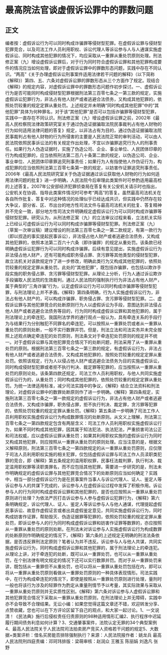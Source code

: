 # 最高院法官谈虚假诉讼罪中的罪数问题
## 正文
编者按：虚假诉讼行为可以同时构成诈骗罪等侵财型犯罪。在虚假诉讼罪与侵财型犯罪竞合，以及司法工作人员利用职权、诉讼代理人等诉讼参与人与人通谋实施虚假诉讼、同时构成其他犯罪的情况下，均应采取从一重罪从重处罚原则处理。刑法修正案（九）增设虚假诉讼罪后，对于行为同时符合虚假诉讼罪和其他犯罪构成要件的情况应当如何处理，即对于虚假诉讼罪中的罪数形态问题，实践中存在不同认识。“两高”《关于办理虚假诉讼刑事案件适用法律若干问题的解释》（以下简称《解释》）第四、五、六条对虚假诉讼罪的罪数形态从三个方面作了规定。现结合《解释》的规定内容，对虚假诉讼罪中的罪数形态问题作初步探讨。一、虚假诉讼行为是否可能同时构成侵财型犯罪根据刑法第三百零七条之一第三款的规定，实施虚假诉讼犯罪行为，非法占有他人财产或者逃避合法债务，又构成其他犯罪的，依照处罚较重的规定定罪从重处罚。上述规定并未明确“同时构成其他犯罪”中的“其他犯罪”具体为何种罪名，对于该“其他犯罪”是否可以包括诈骗罪等侵财型犯罪，实践中一直存在不同认识。刑法修正案（九）增设虚假诉讼罪之前，2002年《最高人民检察院法律政策研究室关于通过伪造证据骗取法院民事裁判占有他人财物的行为如何适用法律问题的答复》规定，以非法占有为目的，通过伪造证据骗取法院民事裁判占有他人财物的行为所侵害的主要是人民法院正常的审判活动，可以由人民法院依照民事诉讼法的有关规定作出处理，不宜以诈骗罪追究行为人的刑事责任。如果行为人伪造证据时，实施了伪造公司、企业、事业单位、人民团体印章的行为构成犯罪的，应当依照刑法第二百八十条第二款的规定，以伪造公司、企业、事业单位、人民团体印章罪追究刑事责任；如果行为人有指使他人作伪证行为，构成犯罪的应当依照刑法第三百零七条第一款的规定，以妨害作证罪追究刑事责任。2006年《最高人民法院研究室关于伪造证据通过诉讼获取他人财物的行为如何适用法律问题的批复》进一步明确，人民法院今后审理此类案件时可参酌适用最高检的上述答复。2007年公安部经济犯罪侦查局在答复有关公安机关请示时也指出，公安机关在协调、指导此类案件情况时可参考“两高”的答复。虽然最高司法机关在各自所作批复、答复中对这种情况的处理似乎已经达成共识，但实践中仍然存在较大争议，部分省、区、市出台的地方性司法文件与最高司法机关的批复、答复精神并不完全一致，部分地方性司法文件明确规定虚假诉讼行为可以同时构成诈骗罪等侵财型犯罪。研究认为，从刑法修正案（九）的立法审议过程来看，立法机关实际上已经认可虚假诉讼行为可以同时构成诈骗罪等侵财型犯罪。刑法修正案（九）（草案一次审议稿）建议增设的刑法第三百零七条之一第二款规定，有第一款行为（即以捏造的事实提起民事诉讼），非法侵占他人财产或者逃避合法债务，又构成其他犯罪的，依照本法第二百六十六条（即诈骗罪）的规定从重处罚。该条款已经明确虚假诉讼犯罪行为可以同时构成诈骗罪。后续有意见提出，实施虚假诉讼行为非法侵占他人财产，还有可能构成职务侵占罪、贪污罪等其他类型的侵财型犯罪，故立法机关对该款规定作了进一步修改，明确此类行为又构成其他犯罪的，依照处罚较重的规定定罪从重处罚。此处的“其他犯罪”，既包括诈骗罪，也包括以欺诈手段实施的职务侵占罪、贪污罪等侵财型犯罪。从理论上分析，行为人通过诉讼欺诈手段骗取人民法院的生效裁判，通过人民法院的强制执行行为非法占有他人财产，属于典型的“三角诈骗”行为，认定虚假诉讼行为可以同时构成诈骗罪等侵财型犯罪，与刑法理论上并不矛盾。《解释》第四条明确，行为人实施虚假诉讼行为，非法占有他人财产的，可以构成诈骗罪、职务侵占罪、贪污罪等侵财型犯罪。二、虚假诉讼罪与其他犯罪竞合的处断原则行为人以虚假诉讼为手段，意图达到非法侵占他人财产或者逃避合法债务等目的，行为同时构成虚假诉讼罪和其他犯罪的，属于刑法理论上的牵连犯。我国刑法学界的通行观点一般认为，具有牵连关系的手段行为与结果行为分别触犯不同罪名的牵连犯，可以按照从一重罪处罚或者从一重罪从重处罚的原则处断，一般不实行数罪并罚。但是，刑法立法和司法实务并未完全按照上述观点确定牵连犯的处罚原则，刑法条文对于牵连犯处罚原则的规定并不统一。对于虚假诉讼罪与其他犯罪竞合情况下的处断问题，刑法采用了从一重罪从重处罚的原则。根据刑法第三百零七条之一第三款的规定，有虚假诉讼行为，非法占有他人财产或者逃避合法债务，又构成其他犯罪的，按照处罚较重的规定定罪从重处罚。依照该规定，行为人以侵占他人财产或逃避合法债务为目的实施虚假诉讼，同时构成侵财型犯罪或者拒不执行判决、裁定罪等犯罪的，应当按照从一重罪从重处罚的原则论处。该条第四款还规定，司法工作人员利用职权，与他人共同实施虚假诉讼行为的，从重处罚；同时构成其他犯罪的，依照处罚较重的规定定罪从重处罚。为统一法律适用标准，减少司法实践中的争议，《解释》结合立法资料和刑法理论，对虚假诉讼罪中的数罪处断原则作了进一步明确。《解释》第四条规定，实施刑法第三百零七条之一第一款规定的虚假诉讼行为，非法占有他人财产或者逃避合法债务，又构成诈骗罪，职务侵占罪，拒不执行判决、裁定罪，贪污罪等犯罪的，依照处罚较重的规定定罪从重处罚。《解释》第五条进一步明确了司法工作人员利用职权实施虚假诉讼行为构成数罪情况的处断原则。从文义上理解，刑法第三百零七条之一第四款规定包含有两层含义：司法工作人员利用职权实施虚假诉讼行为，如果不同时构成其他犯罪，因其属于知法犯法、执法犯法，严重损害司法公正和司法权威，应以虚假诉讼罪从重处罚；如果其利用职权实施的虚假诉讼行为同时又构成其他犯罪，则应按照从一重罪从重处罚的原则处理。应当注意的是，根据文义解释原则，刑法第三百零七条之一第四款规定的从一重罪从重处罚原则，应仅限于司法人员利用职权实施的相关犯罪，仅包括虚假诉讼罪与司法工作人员渎职类犯罪的竞合，即《解释》第五条规定的滥用职权罪，民事枉法裁判罪，执行判决、裁定滥用职权罪等渎职类罪名，而不应包括其他犯罪。需要进一步研究的是，刑法未作明确规定的虚假诉讼罪与其他犯罪竞合情况下的处断原则应当如何确定？实践中，相当一部分虚假诉讼行为是在民事案件当事人与诉讼代理人、证人、鉴定人等诉讼参与人的共谋下完成的，诉讼参与人在虚假诉讼过程中发挥了积极作用。诉讼参与人的行为同时构成虚假诉讼罪和其他犯罪的，是否也应按照从一重罪从重处罚原则进行处理？为依法严厉打击诉讼参与人参与虚假诉讼犯罪行为，《解释》第六条明确规定，诉讼代理人、证人、鉴定人等诉讼参与人与他人通谋，代理提起虚假民事诉讼、故意作虚假证言或者出具虚假鉴定意见，共同实施虚假诉讼行为，同时构成妨害作证罪，帮助毁灭、伪造证据罪等犯罪的，依照处罚较重的规定定罪从重处罚，即诉讼参与人的行为同时构成虚假诉讼罪和妨害作证罪等数罪的，亦应按照从一重罪从重处罚的原则处断。在刑法未对诉讼参与人实施虚假诉讼行为构成数罪的处断原则作明确规定的情况下，《解释》第六条的上述规定无明确的刑法法条依据，是否违反罪刑法定原则？笔者认为并不违反。诉讼参与人与他人共谋，共同实施虚假诉讼行为，同时构成虚假诉讼罪和其他犯罪的，属于刑法理论上的牵连犯。从理论上讲，对于牵连犯的处断，既可以从一重罪处罚，也可以从一重罪从重处罚，在个别法律有明文规定的情况下还可以实行数罪并罚。而对于从一重罪处罚来讲，既包括从一重罪但不从重处罚，也可以将从一重罪从重处罚包括在内，即可以将从一重罪从重处罚原则看做从一重罪处罚原则的一种具体表现情形。司法实践中，在行为构成牵连犯的情况下，即使是按照从一重罪处罚原则进行处理，量刑时一般也将该行为涉及的轻罪作为酌定从重量刑情节予以考量，其实际效果与采取从一重罪从重处罚原则并无实质性区别。《解释》第六条对诉讼参与人虚假诉讼罪和其他犯罪竞合情况下采取从一重罪从重处罚原则，在刑法理论上并无障碍，实践中亦不会导致不合理结果。无讼小编：如果您觉得这篇文章还不错，欢迎转发分享、点赞收藏，您也可以在下方评论区留下自己的观点，和大家一起讨论。1、一文说清！《民法典》施行后侵权责任归责原则的98种适用情形汇编2、执行程序中迟延履行期间债务利息如何计算？3、交通肇事案件，法院认定无罪的34个典型案例4、最高人民法院关于人民法院司法拍卖房产竞买人资格若干问题的规定5、大数据+类案评析：借名买房能否排除强制执行？来源：人民法院报作者：姚龙兵 最高人民法院刑四庭责编：邓珂玮排版：梁萌审核：赵润众 王雅玉 陈丽娟 刘逸凡 张野